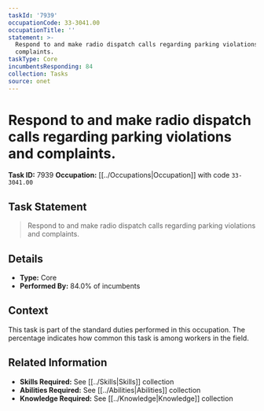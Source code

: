 ```yaml
---
taskId: '7939'
occupationCode: 33-3041.00
occupationTitle: ''
statement: >-
  Respond to and make radio dispatch calls regarding parking violations and
  complaints.
taskType: Core
incumbentsResponding: 84
collection: Tasks
source: onet
---
```

# Respond to and make radio dispatch calls regarding parking violations and complaints.

**Task ID:** 7939
**Occupation:** [[../Occupations|Occupation]] with code `33-3041.00`

## Task Statement

> Respond to and make radio dispatch calls regarding parking violations and complaints.

## Details

- **Type:** Core
- **Performed By:** 84.0% of incumbents

## Context

This task is part of the standard duties performed in this occupation. The percentage indicates how common this task is among workers in the field.

## Related Information

- **Skills Required:** See [[../Skills|Skills]] collection
- **Abilities Required:** See [[../Abilities|Abilities]] collection
- **Knowledge Required:** See [[../Knowledge|Knowledge]] collection
